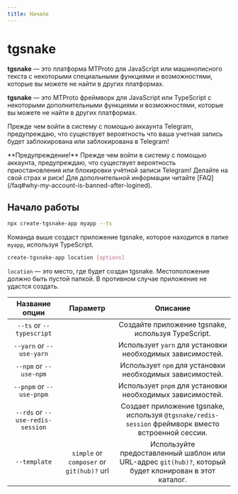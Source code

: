 ```yaml
---
title: Начало
---
```



# tgsnake

**tgsnake** — это платформа MTProto для JavaScript или машинописного текста с некоторыми специальными функциями и возможностями, которые вы можете не найти в других платформах.

**tgsnake** — это MTProto фреймворк для JavaScript или TypeScript с некоторыми дополнительными функциями и возможностями, которые вы можете не найти в других платформах.

Прежде чем войти в систему с помощью аккаунта Telegram, предупреждаю, что существует вероятность
   что ваша учетная запись будет заблокирована или заблокирована в Telegram!  

<Callout>
  **Предупреждение!** Прежде чем войти в систему с помощью аккаунта, предупреждаю, что существует вероятность приостановления или блокировки учётной записи Telegram! Делайте на свой страх и риск! Для дополнительной информации читайте
  [FAQ](/faq#why-my-account-is-banned-after-logined).
</Callout>

## Начало работы

```bash
npx create-tgsnake-app myapp --ts
```

Команда выше создаст приложение tgsnake, которое находится в папке `myapp`, используя TypeScript.

```bash
create-tgsnake-app location [options]
```

`location` — это место, где будет создан tgsnake. Местоположение должно быть пустой папкой. В противном случае приложение не удастся создать.

| Название опции | Параметр | Описание |
| :-: | :-: | :-: |
| `--ts` or `--typescript` |  | Создайте приложение tgsnake, используя TypeScript. |
| `--yarn` or `--use-yarn` |  | Использует `yarn` для установки необходимых зависимостей. |
| `--npm` or `--use-npm` |  | Использует `npm` для установки необходимых зависимостей. |
| `--pnpm` or `--use-pnpm` |  | Использует `pnpm` для установки необходимых зависимостей. |
| `--rds` or `--use-redis-session` |  | Создает приложение tgsnake, используя `@tgsnake/redis-session` фреймворк вместо встроенной сессии. |
| `--template` | `simple` or `composer` or `git(hub)?` url | Используйте предоставленный шаблон или URL-адрес `git(hub)?`, который будет клонирован в этот каталог. |